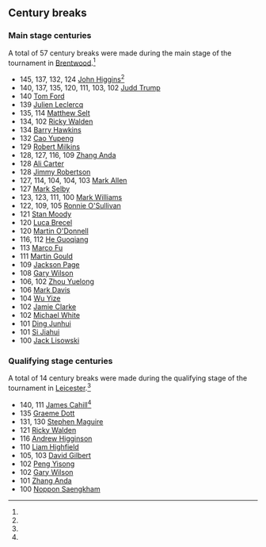 ==Century breaks==
===Main stage centuries===
A total of 57 century breaks were made during the main stage of the tournament in [[Brentwood, Essex|Brentwood]].<ref name="WST_Live_Scores" />
{{div col}}
* 145, 137, 132, 124 {{ndash}} [[John Higgins]]<ref name="match_HvL_145" />
* 140, 137, 135, 120, 111, 103, 102 {{ndash}} [[Judd Trump]]
* 140 {{ndash}} [[Tom Ford (snooker player)|Tom Ford]]
* 139 {{ndash}} [[Julien Leclercq (snooker player)|Julien Leclercq]]
* 135, 114 {{ndash}} [[Matthew Selt]]
* 134, 102 {{ndash}} [[Ricky Walden]]
* 134 {{ndash}} [[Barry Hawkins]]
* 132 {{ndash}} [[Cao Yupeng]]
* 129 {{ndash}} [[Robert Milkins]]
* 128, 127, 116, 109 {{ndash}} [[Zhang Anda]]
* 128 {{ndash}} [[Ali Carter]]
* 128 {{ndash}} [[Jimmy Robertson (snooker player)|Jimmy Robertson]]
* 127, 114, 104, 104, 103 {{ndash}} [[Mark Allen (snooker player)|Mark Allen]]
* 127 {{ndash}} [[Mark Selby]]
* 123, 123, 111, 100 {{ndash}} [[Mark Williams (snooker player)|Mark Williams]]
* 122, 109, 105 {{ndash}} [[Ronnie O'Sullivan]]
* 121 {{ndash}} [[Stan Moody]]
* 120 {{ndash}} [[Luca Brecel]]
* 120 {{ndash}} [[Martin O'Donnell (snooker player)|Martin O'Donnell]]
* 116, 112 {{ndash}} [[He Guoqiang (snooker player)|He Guoqiang]]
* 113 {{ndash}} [[Marco Fu]]
* 111 {{ndash}} [[Martin Gould]]
* 109 {{ndash}} [[Jackson Page]]
* 108 {{ndash}} [[Gary Wilson (snooker player)|Gary Wilson]]
* 106, 102 {{ndash}} [[Zhou Yuelong]]
* 106 {{ndash}} [[Mark Davis (snooker player)|Mark Davis]]
* 104 {{ndash}} [[Wu Yize]]
* 102 {{ndash}} [[Jamie Clarke (snooker player)|Jamie Clarke]]
* 102 {{ndash}} [[Michael White (snooker player)|Michael White]]
* 101 {{ndash}} [[Ding Junhui]]
* 101 {{ndash}} [[Si Jiahui]]
* 100 {{ndash}} [[Jack Lisowski]]
{{div col end}}

===Qualifying stage centuries===
A total of 14 century breaks were made during the qualifying stage of the tournament in [[Leicester]].<ref name="WST_Live_Scores" />
{{div col}}
* 140, 111 {{ndash}} [[James Cahill (snooker player)|James Cahill]]<ref name="match_CvP_140" />
* 135 {{ndash}} [[Graeme Dott]]
* 131, 130 {{ndash}} [[Stephen Maguire]]
* 121 {{ndash}} [[Ricky Walden]]
* 116 {{ndash}} [[Andrew Higginson]]
* 110 {{ndash}} [[Liam Highfield]]
* 105, 103 {{ndash}} [[David Gilbert (snooker player)|David Gilbert]]
* 102 {{ndash}} [[Peng Yisong]]
* 102 {{ndash}} [[Gary Wilson (snooker player)|Gary Wilson]]
* 101 {{ndash}} [[Zhang Anda]]
* 100 {{ndash}} [[Noppon Saengkham]]
{{div col end}}
